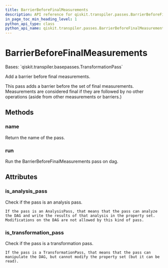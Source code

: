 ```yaml
---
title: BarrierBeforeFinalMeasurements
description: API reference for qiskit.transpiler.passes.BarrierBeforeFinalMeasurements
in_page_toc_min_heading_level: 1
python_api_type: class
python_api_name: qiskit.transpiler.passes.BarrierBeforeFinalMeasurements
---
```


# BarrierBeforeFinalMeasurements

<Class id="qiskit.transpiler.passes.BarrierBeforeFinalMeasurements" isDedicatedPage={true} github="https://github.com/qiskit/qiskit/tree/stable/0.19/qiskit/transpiler/passes/utils/barrier_before_final_measurements.py" signature="BarrierBeforeFinalMeasurements(*args, **kwargs)" modifiers="class">
  Bases: `qiskit.transpiler.basepasses.TransformationPass`

  Add a barrier before final measurements.

  This pass adds a barrier before the set of final measurements. Measurements are considered final if they are followed by no other operations (aside from other measurements or barriers.)

  ## Methods

  <span id="qiskit-transpiler-passes-barrierbeforefinalmeasurements-name" />

  ### name

  <Function id="qiskit.transpiler.passes.BarrierBeforeFinalMeasurements.name" signature="BarrierBeforeFinalMeasurements.name()">
    Return the name of the pass.
  </Function>

  <span id="qiskit-transpiler-passes-barrierbeforefinalmeasurements-run" />

  ### run

  <Function id="qiskit.transpiler.passes.BarrierBeforeFinalMeasurements.run" signature="BarrierBeforeFinalMeasurements.run(dag)">
    Run the BarrierBeforeFinalMeasurements pass on dag.
  </Function>

  ## Attributes

  ### is\_analysis\_pass

  <Attribute id="qiskit.transpiler.passes.BarrierBeforeFinalMeasurements.is_analysis_pass">
    Check if the pass is an analysis pass.

    If the pass is an AnalysisPass, that means that the pass can analyze the DAG and write the results of that analysis in the property set. Modifications on the DAG are not allowed by this kind of pass.
  </Attribute>

  ### is\_transformation\_pass

  <Attribute id="qiskit.transpiler.passes.BarrierBeforeFinalMeasurements.is_transformation_pass">
    Check if the pass is a transformation pass.

    If the pass is a TransformationPass, that means that the pass can manipulate the DAG, but cannot modify the property set (but it can be read).
  </Attribute>
</Class>

